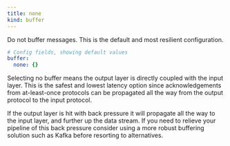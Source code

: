 ```yaml
---
title: none
kind: buffer
---
```


Do not buffer messages. This is the default and most resilient configuration.

```yml
# Config fields, showing default values
buffer:
  none: {}
```

Selecting no buffer means the output layer is directly coupled with the input layer. This is the safest and lowest latency option since acknowledgements from at-least-once protocols can be propagated all the way from the output protocol to the input protocol.

If the output layer is hit with back pressure it will propagate all the way to the input layer, and further up the data stream. If you need to relieve your pipeline of this back pressure consider using a more robust buffering solution such as Kafka before resorting to alternatives.


